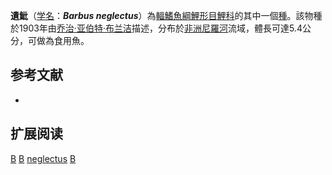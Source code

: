 {{Speciesbox 
| genus = Barbus
| species = neglectus 
| status = LC
| status_system = IUCN3.1
| authority = [[乔治·亚伯特·布兰洁|Boulenger]], 1903
| synonyms = *''Labeobarbus neglectus''<br /><small>Boulenger, 1903</small>
}}

'''遺魮'''（[[学名|学名]]：'''''Barbus neglectus'''''）為[[輻鰭魚綱|輻鰭魚綱]][[鯉形目|鯉形目]][[鯉科|鯉科]]的其中一個[[種|種]]。該物種於1903年由[[乔治·亚伯特·布兰洁|乔治·亚伯特·布兰洁]]描述，分布於[[非洲|非洲]][[尼羅河|尼羅河]]流域，體長可達5.4公分，可做為食用魚。

== 参考文献 ==
*{{FishBase_species|genus=Barbus|species=neglectus|year=2011|month=12}}

== 扩展阅读 ==
{{refbegin}}
{{wikispecies-inline|Barbus neglectus|遺魮}}
{{refend}}
{{Taxonbar|from=Q2314721}}

[[Category:IUCN红色名录无危物种|B]]
[[Category:食用魚|B]]
[[Category:魮屬|neglectus]]
[[Category:1903年描述的魚類|B]]


{{魚類小作品}}